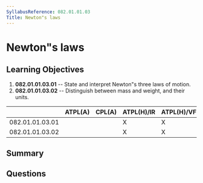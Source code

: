 ```yaml
---
SyllabusReference: 082.01.01.03
Title: Newton"s laws
---
```


# Newton"s laws

## Learning Objectives

1.  **082.01.01.03.01** -- State and interpret Newton"s three laws of motion.
2.  **082.01.01.03.02** -- Distinguish between mass and weight, and their units.

|                 | ATPL(A) | CPL(A) | ATPL(H)/IR | ATPL(H)/VFR | CPL(H) | IR | CBIR(A) |
| --------------- | ------- | ------ | ---------- | ----------- | ------ | -- | ------- |
| 082.01.01.03.01 |         |        | X          | X           | X      |    |         |
| 082.01.01.03.02 |         |        | X          | X           | X      |    |         |

## Summary

## Questions
